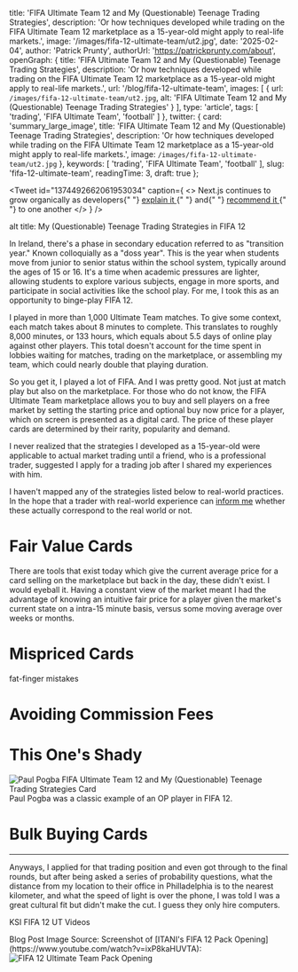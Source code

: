 
  title: 'FIFA Ultimate Team 12 and My (Questionable) Teenage Trading Strategies',
  description: 'Or how techniques developed while trading on the FIFA Ultimate Team 12 marketplace as a 15-year-old might apply to real-life markets.',
  image: '/images/fifa-12-ultimate-team/ut2.jpg',
  date: '2025-02-04',
  author: 'Patrick Prunty',
  authorUrl: 'https://patrickprunty.com/about',
  openGraph: {
    title: 'FIFA Ultimate Team 12 and My (Questionable) Teenage Trading Strategies',
    description: 'Or how techniques developed while trading on the FIFA Ultimate Team 12 marketplace as a 15-year-old might apply to real-life markets.',
    url: '/blog/fifa-12-ultimate-team',
    images: [
      {
        url: `/images/fifa-12-ultimate-team/ut2.jpg`,
        alt: 'FIFA Ultimate Team 12 and My (Questionable) Teenage Trading Strategies'
      }
    ],
    type: 'article',
    tags: [
      'trading',
      'FIFA Ultimate Team',
      'football'
    ]
  },
  twitter: {
    card: 'summary_large_image',
    title: 'FIFA Ultimate Team 12 and My (Questionable) Teenage Trading Strategies',
    description: 'Or how techniques developed while trading on the FIFA Ultimate Team 12 marketplace as a 15-year-old might apply to real-life markets.',
    image: `/images/fifa-12-ultimate-team/ut2.jpg`
  },
  keywords: [
    'trading',
    'FIFA Ultimate Team',
    'football'
  ],
  slug: 'fifa-12-ultimate-team',
  readingTime: 3,
  draft: true
};

<Tweet
  id="1374492662061953034"
  caption={
    <>
      Next.js continues to grow organically as developers{" "}
      <a href="https://twitter.com/vincentchw/status/1392775589094838277">
        explain it
      </a>{" "}
      and{" "}
      <a href="https://twitter.com/vadim_kravcenko/status/1401937274972037122">
        recommend it
      </a>{" "}
      to one another
    </>
  }
/>


alt title: My (Questionable) Teenage Trading Strategies in FIFA 12

In Ireland, there's a phase in secondary education referred to as "transition year." Known colloquially as a "doss year".
This is the year when students move from junior to senior status within the school system, typically around the ages of 15 or 16. 
It's a time when academic pressures are lighter, allowing students to explore various subjects, engage in more sports, and 
participate in social activities like the school play. For me, I took this as an opportunity to binge-play 
FIFA 12. 

I played in more than 1,000 Ultimate Team matches. To give some context, each match takes about 8 minutes to complete. This translates to roughly 8,000 minutes, or 133 hours, which equals about 5.5 days of online play against other players. 
This total doesn't account for the time spent in lobbies waiting for matches, trading on the marketplace, or assembling my team, which could nearly double that playing duration.

So you get it, I played a lot of FIFA. And I was pretty good. Not just at match play but also on the marketplace. For those who do not know, 
the FIFA Ultimate Team marketplace allows you to buy and sell players on a free market by setting the starting price and optional buy now price for a 
player, which on screen is presented as a digital card. The price of these player cards are determined by their rarity, popularity and demand.

I never realized that the strategies I developed as a 15-year-old were applicable to actual market trading until a friend, who is a professional trader, suggested
I apply for a trading job after I shared my experiences with him.

I haven't mapped any of the strategies listed below to real-world practices. In the hope that a trader with real-world experience can [inform me](mailto:patrick.prunty@business.com) whether these actually
correspond to the real world or not.

# Fair Value Cards

There are tools that exist today which give the current average price for a card selling on the marketplace but back in the day, these didn't exist. I would eyeball it. Having 
a constant view of the market meant I had the advantage of knowing an intuitive fair price for a player given the market's current state on a intra-15 minute basis, versus some moving 
average over weeks or months. 

# Mispriced Cards

fat-finger mistakes

# Avoiding Commission Fees 

# This One's Shady 

<div className="justify-center flex">
<Image
src="/images/fifa-12-ultimate-team/pogba.png"
alt="Paul Pogba FIFA Ultimate Team 12 and My (Questionable) Teenage Trading Strategies Card"
className="bg-gray-100 block"
width={200}
height={200}
priority
/>
</div>
<Caption>Paul Pogba was a classic example of an OP player in FIFA 12.</Caption>

# Bulk Buying Cards

***

Anyways, I applied for that trading position and even got through to the final rounds, but after being asked a series
of probability questions, what the distance from my location to their office in Philladelphia is to the nearest kilometer,
and what the speed of light is over the phone, I was told I was a great cultural fit but didn't make the cut. I guess they 
only hire computers.

KSI FIFA 12 UT Videos

<FootNotes>
  <FootNote>Blog Post Image Source: Screenshot of [ITANI's FIFA 12 Pack Opening](https://www.youtube.com/watch?v=ixP8kaHUVTA):</FootNote>
  <Image className="py-2" src="/images/fifa-12-ultimate-team/ut2.jpg" alt="FIFA 12 Ultimate Team Pack Opening" width={200} height={200}/>
</FootNotes>